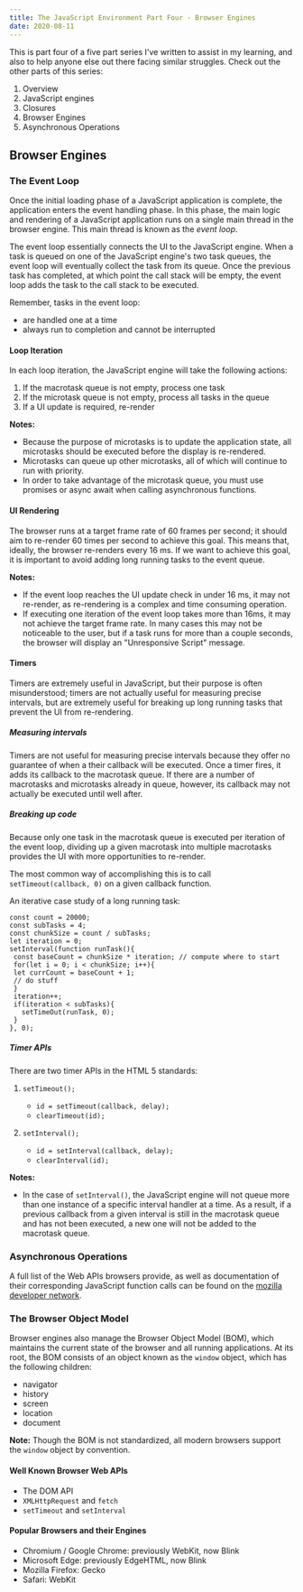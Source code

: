 ```yaml
---
title: The JavaScript Environment Part Four - Browser Engines
date: 2020-08-11
---
```


This is part four of a five part series I've written to assist in my learning, and also to help anyone else out there facing similar struggles. Check out the other parts of this series:

1. <Link to='/posts/javascript-environment-part-one'>Overview</Link>
2. <Link to='/posts/javascript-environment-part-two'>JavaScript engines</Link>
3. <Link to='/posts/javascript-environment-part-three'>Closures</Link>
4. Browser Engines
5. <Link to='/posts/javascript-environment-part-five'>Asynchronous Operations</Link>

## Browser Engines

### The Event Loop

Once the initial loading phase of a JavaScript application is complete, the application enters the event handling phase. In this phase, the main logic and rendering of a JavaScript application runs on a single main thread in the browser engine. This main thread is known as the *event loop*. 

The event loop essentially connects the UI to the JavaScript engine. When a task is queued on one of the JavaScript engine's two task queues, the event loop will eventually collect the task from its queue. Once the previous task has completed, at which point the call stack will be empty, the event loop adds the task to the call stack to be executed. 

Remember, tasks in the event loop:
- are handled one at a time 
- always run to completion and cannot be interrupted

#### Loop Iteration

In each loop iteration, the JavaScript engine will take the following actions:

1. If the macrotask queue is not empty, process one task
2. If the microtask queue is not empty, process all tasks in the queue
3. If a UI update is required, re-render

**Notes:**
- Because the purpose of microtasks is to update the application state, all microtasks should be executed before the display is re-rendered. 
- Microtasks can queue up other microtasks, all of which will continue to run with priority.
- In order to take advantage of the microtask queue, you must use promises or async await when calling asynchronous functions. 

#### UI Rendering

The browser runs at a target frame rate of 60 frames per second; it should aim to re-render 60 times per second to achieve this goal. This means that, ideally, the browser re-renders every 16 ms. If we want to achieve this goal, it is important to avoid adding long running tasks to the event queue. 

**Notes:**
- If the event loop reaches the UI update check in under 16 ms, it may not re-render, as re-rendering is a complex and time consuming operation. 
- If executing one iteration of the event loop takes more than 16ms, it may not achieve the target frame rate. In many cases this may not be noticeable to the user, but if a task runs for more than a couple seconds, the browser will display an "Unresponsive Script" message. 

#### Timers

Timers are extremely useful in JavaScript, but their purpose is often misunderstood; timers are not actually useful for measuring precise intervals, but are extremely useful for breaking up long running tasks that prevent the UI from re-rendering. 

##### Measuring intervals

Timers are not useful for measuring precise intervals because they offer no guarantee of when a their callback will be executed. Once a timer fires, it adds its callback to the macrotask queue. If there are a number of macrotasks and microtasks already in queue, however, its callback may not actually be executed until well after.

##### Breaking up code

Because only one task in the macrotask queue is executed per iteration of the event loop, dividing up a given macrotask into multiple macrotasks provides the UI with more opportunities to re-render.

The most common way of accomplishing this is to call `setTimeout(callback, 0)` on a given callback function. 

An iterative case study of a long running task:
 ```
const count = 20000;
const subTasks = 4;
const chunkSize = count / subTasks;
let iteration = 0;
setInterval(function runTask(){
  const baseCount = chunkSize * iteration; // compute where to start
  for(let i = 0; i < chunkSize; i++){
  let currCount = baseCount + 1;
  // do stuff
  }
  iteration++;
  if(iteration < subTasks){
    setTimeOut(runTask, 0);
  }
}, 0);
 ```

##### Timer APIs

There are two timer APIs in the HTML 5 standards:

1. `setTimeout();`
   - `id = setTimeout(callback, delay);`
   - `clearTimeout(id);`
  
2. `setInterval();`
   - `id = setInterval(callback, delay);`
   - `clearInterval(id);`

**Notes:**
- In the case of `setInterval()`, the JavaScript engine will not queue more than one instance of a specific interval handler at a time. As a result, if a previous callback from a given interval is still in the macrotask queue and has not been executed, a new one will not be added to the macrotask queue. 

### Asynchronous Operations
A full list of the Web APIs browsers provide, as well as documentation of their corresponding JavaScript function calls can be found on the [mozilla developer network](https://developer.mozilla.org/en-US/docs/Web/API). 

### The Browser Object Model

Browser engines also manage the Browser Object Model (BOM), which maintains the current state of the browser and all running applications. At its root, the BOM consists of an object known as the `window` object, which has the following children:
- navigator
- history
- screen
- location
- document

**Note:** Though the BOM is not standardized, all modern browsers support the `window` object by convention.

#### Well Known Browser Web APIs
- The DOM API
- `XMLHttpRequest` and `fetch`
- `setTimeout` and `setInterval`

#### Popular Browsers and their Engines

- Chromium / Google Chrome: previously WebKit, now Blink
- Microsoft Edge: previously EdgeHTML, now Blink
- Mozilla Firefox: Gecko
- Safari: WebKit
